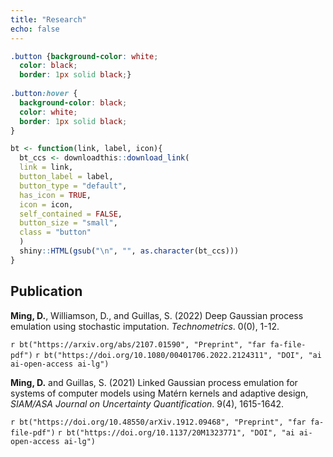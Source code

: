```yaml
---
title: "Research"
echo: false
---
```


<link rel="stylesheet" href="https://use.fontawesome.com/releases/v5.12.1/css/all.css" crossorigin="anonymous">
<link rel="stylesheet" href="https://cdn.jsdelivr.net/gh/jpswalsh/academicons@1/css/academicons.min.css">

```css
.button {background-color: white;
  color: black;
  border: 1px solid black;}
  
.button:hover {
  background-color: black;
  color: white;
  border: 1px solid black;
}
```

```r
bt <- function(link, label, icon){
  bt_ccs <- downloadthis::download_link(
  link = link,
  button_label = label,
  button_type = "default",
  has_icon = TRUE,
  icon = icon,
  self_contained = FALSE,
  button_size = "small",
  class = "button"
  ) 
  shiny::HTML(gsub("\n", "", as.character(bt_ccs)))
}
```

## Publication

**Ming, D.**, Williamson, D., and Guillas, S. (2022) Deep Gaussian process emulation using stochastic imputation. _Technometrics_. 0(0), 1-12.

`r bt("https://arxiv.org/abs/2107.01590", "Preprint", "far fa-file-pdf")` `r bt("https://doi.org/10.1080/00401706.2022.2124311", "DOI", "ai ai-open-access ai-lg")`  

**Ming, D.** and Guillas, S. (2021) Linked Gaussian process emulation for systems of computer models using Matérn kernels and adaptive design, _SIAM/ASA Journal on Uncertainty Quantification_. 9(4), 1615-1642.

`r bt("https://doi.org/10.48550/arXiv.1912.09468", "Preprint", "far fa-file-pdf")` `r bt("https://doi.org/10.1137/20M1323771", "DOI", "ai ai-open-access ai-lg")`

